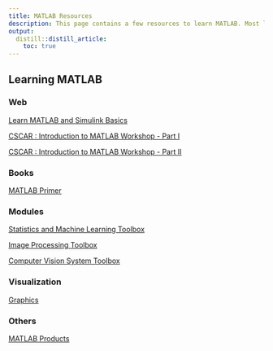 ```yaml
---
title: MATLAB Resources
description: This page contains a few resources to learn MATLAB. Most links are for MathWorks pages.
output:
  distill::distill_article:
    toc: true
---
```



## Learning MATLAB



### Web

[Learn MATLAB and Simulink Basics](https://www.mathworks.com/support/learn-with-matlab-tutorials.html)

[CSCAR : Introduction to MATLAB Workshop - Part I](https://github.com/marcio-mourao/intro2MATLAB-1)

[CSCAR : Introduction to MATLAB Workshop - Part II](https://github.com/marcio-mourao/intro2MATLAB-2)

### Books

[MATLAB Primer](http://www.mathworks.com/help/releases/R2014b/pdf_doc/matlab/getstart.pdf)


### Modules

[Statistics and Machine Learning Toolbox](https://www.mathworks.com/products/statistics.html)

[Image Processing Toolbox](https://www.mathworks.com/products/image.html)

[Computer Vision System Toolbox](https://www.mathworks.com/products/computer-vision.html)


### Visualization

[Graphics](https://www.mathworks.com/help/matlab/graphics.html)


### Others

[MATLAB Products](https://www.mathworks.com/products.html)